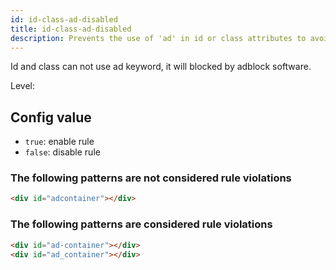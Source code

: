 ```yaml
---
id: id-class-ad-disabled
title: id-class-ad-disabled
description: Prevents the use of 'ad' in id or class attributes to avoid issues with ad blockers.
---
```



Id and class can not use ad keyword, it will blocked by adblock software.

Level: <Badge text="Warning" variant="caution" />

## Config value

- `true`: enable rule
- `false`: disable rule

### The following patterns are **not** considered rule violations

```html
<div id="adcontainer"></div>
```

### The following patterns are considered rule violations

```html
<div id="ad-container"></div>
<div id="ad_container"></div>
```
